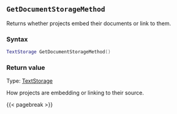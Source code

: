 ## `GetDocumentStorageMethod`

Returns whether projects embed their documents or link to them.

### Syntax {-}

``` .lua
TextStorage GetDocumentStorageMethod()
```

### Return value {-}

Type: [TextStorage](#textstorage)

How projects are embedding or linking to their source.

{{< pagebreak >}}
